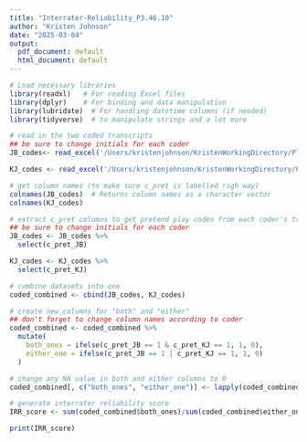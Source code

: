 ```yaml
---
title: "Interrater-Reliability_P3.46.10"
author: "Kristen Johnson"
date: "2025-03-04"
output:
  pdf_document: default
  html_document: default
---
```


```r
# Load necessary libraries
library(readxl)   # For reading Excel files
library(dplyr)    # For binding and data manipulation
library(lubridate)  # For handling datetime columns (if needed)
library(tidyverse)  # to manipulate strings and a lot more
```

```r
# read in the two coded transcripts
## be sure to change initials for each coder
JB_codes<- read_excel('/Users/kristenjohnson/KristenWorkingDirectory/Play_Narrative/Interrater Reliability/Coded_P3_H10/P3.46.10_COMPLETE_JB_02.26.25.xls')

KJ_codes <- read_excel('/Users/kristenjohnson/KristenWorkingDirectory/Play_Narrative/Interrater Reliability/Coded_P3_H10/P3.46.10_COMPLETE_KJ_3.1.25.xls')
```

```r
# get column names (to make sure c_pret is labelled righ way)
colnames(JB_codes)  # Returns column names as a character vector
colnames(KJ_codes)

# extract c_pret columns to get pretend play codes from each coder's transcript
## be sure to change initials for each coder
JB_codes <- JB_codes %>%
  select(c_pret_JB)

KJ_codes <- KJ_codes %>%
  select(c_pret_KJ)
```

```r
# combine datasets into one
coded_combined <- cbind(JB_codes, KJ_codes)
```

```r
# create new columns for "both" and "either"
## don't forget to change column names according to coder
coded_combined <- coded_combined %>%
  mutate(
    both_ones = ifelse(c_pret_JB == 1 & c_pret_KJ == 1, 1, 0),
    either_one = ifelse(c_pret_JB == 1 | c_pret_KJ == 1, 1, 0)
  )
```


```r
# change any NA value in both and either columns to 0
coded_combined[, c("both_ones", "either_one")] <- lapply(coded_combined[, c("both_ones", "either_one")], function(x) replace(x, is.na(x), 0))  # Multiple columns
```


```r
# generate interrater reliability score
IRR_score <- sum(coded_combined$both_ones)/sum(coded_combined$either_one)

print(IRR_score)
```

